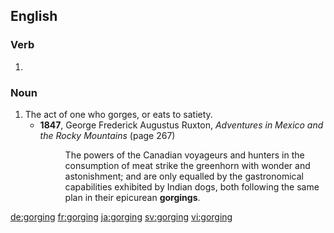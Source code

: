 ==English==

===Verb===
{{head|en}}

# {{present participle of|gorge}}

===Noun===
{{en-noun}}

# The act of one who gorges, or eats to satiety.
#* '''1847''', George Frederick Augustus Ruxton, ''Adventures in Mexico and the Rocky Mountains'' (page 267)
#*: The powers of the Canadian voyageurs and hunters in the consumption of meat strike the greenhorn with wonder and astonishment; and are only equalled by the gastronomical capabilities exhibited by Indian dogs, both following the same plan in their epicurean '''gorgings'''.

[[de:gorging]]
[[fr:gorging]]
[[ja:gorging]]
[[sv:gorging]]
[[vi:gorging]]